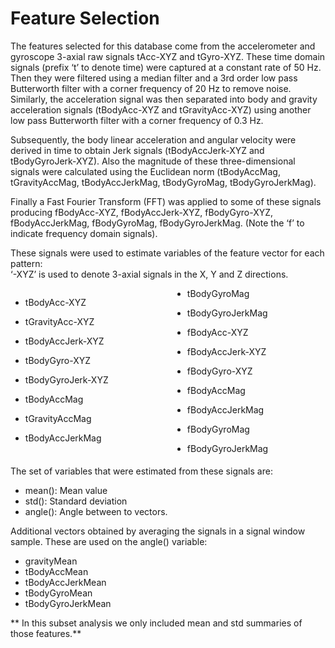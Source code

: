 Feature Selection 
=================
<style>
  .col2 {
    columns: 2 200px;         /* number of columns and width in pixels*/
    -webkit-columns: 2 200px; /* chrome, safari */
    -moz-columns: 2 200px;    /* firefox */
  }
  .col3 {
    columns: 3 100px;
    -webkit-columns: 3 100px;
    -moz-columns: 3 100px;
  }
</style>

The features selected for this database come from the accelerometer and gyroscope 3-axial raw signals tAcc-XYZ and tGyro-XYZ. These time domain signals (prefix 't' to denote time) were captured at a constant rate of 50 Hz. Then they were filtered using a median filter and a 3rd order low pass Butterworth filter with a corner frequency of 20 Hz to remove noise. Similarly, the acceleration signal was then separated into body and gravity acceleration signals (tBodyAcc-XYZ and tGravityAcc-XYZ) using another low pass Butterworth filter with a corner frequency of 0.3 Hz. 

Subsequently, the body linear acceleration and angular velocity were derived in time to obtain Jerk signals (tBodyAccJerk-XYZ and tBodyGyroJerk-XYZ). Also the magnitude of these three-dimensional signals were calculated using the Euclidean norm (tBodyAccMag, tGravityAccMag, tBodyAccJerkMag, tBodyGyroMag, tBodyGyroJerkMag). 

Finally a Fast Fourier Transform (FFT) was applied to some of these signals producing fBodyAcc-XYZ, fBodyAccJerk-XYZ, fBodyGyro-XYZ, fBodyAccJerkMag, fBodyGyroMag, fBodyGyroJerkMag. (Note the 'f' to indicate frequency domain signals). 

These signals were used to estimate variables of the feature vector for each pattern:  
'-XYZ' is used to denote 3-axial signals in the X, Y and Z directions.

<div class="col2">
* tBodyAcc-XYZ
 
* tGravityAcc-XYZ
 
* tBodyAccJerk-XYZ

* tBodyGyro-XYZ
 
* tBodyGyroJerk-XYZ
 
* tBodyAccMag
 
* tGravityAccMag
 
* tBodyAccJerkMag
 
* tBodyGyroMag
 
* tBodyGyroJerkMag
 
* fBodyAcc-XYZ
 
* fBodyAccJerk-XYZ
 
* fBodyGyro-XYZ
 
* fBodyAccMag
 
* fBodyAccJerkMag
 
* fBodyGyroMag
 
* fBodyGyroJerkMag
</div>


The set of variables that were estimated from these signals are: 

* mean(): Mean value
* std(): Standard deviation
* angle(): Angle between to vectors.

Additional vectors obtained by averaging the signals in a signal window sample. These are used on the angle() variable:

* gravityMean
* tBodyAccMean
* tBodyAccJerkMean
* tBodyGyroMean
* tBodyGyroJerkMean



** In this  subset analysis  we only included mean and  std summaries of those features.**
